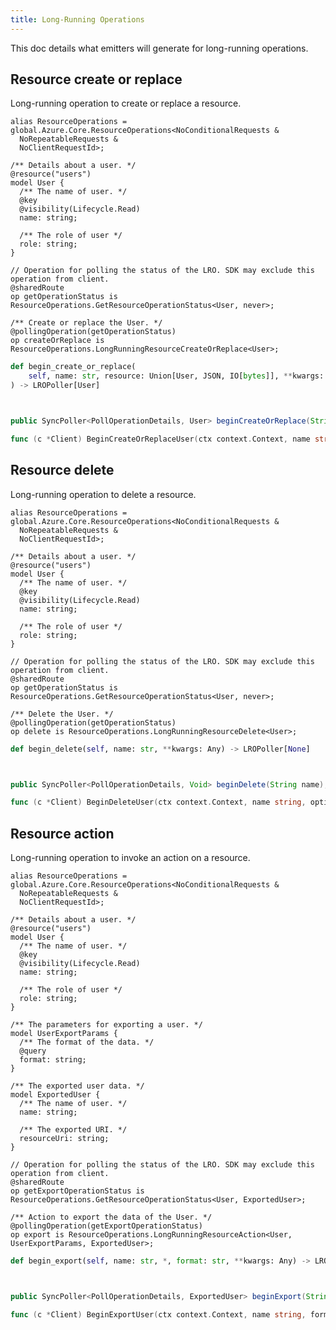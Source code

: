 ```yaml
---
title: Long-Running Operations
---
```



This doc details what emitters will generate for long-running operations.

## Resource create or replace

Long-running operation to create or replace a resource.

<ClientTabs>

```typespec
alias ResourceOperations = global.Azure.Core.ResourceOperations<NoConditionalRequests &
  NoRepeatableRequests &
  NoClientRequestId>;

/** Details about a user. */
@resource("users")
model User {
  /** The name of user. */
  @key
  @visibility(Lifecycle.Read)
  name: string;

  /** The role of user */
  role: string;
}

// Operation for polling the status of the LRO. SDK may exclude this operation from client.
@sharedRoute
op getOperationStatus is ResourceOperations.GetResourceOperationStatus<User, never>;

/** Create or replace the User. */
@pollingOperation(getOperationStatus)
op createOrReplace is ResourceOperations.LongRunningResourceCreateOrReplace<User>;
```

```python
def begin_create_or_replace(
    self, name: str, resource: Union[User, JSON, IO[bytes]], **kwargs: Any
) -> LROPoller[User]
```

```csharp

```

```typescript

```

```java
public SyncPoller<PollOperationDetails, User> beginCreateOrReplace(String name, User resource);
```

```go
func (c *Client) BeginCreateOrReplaceUser(ctx context.Context, name string, body User) (*runtime.Poller[User], error)
```

</ClientTabs>

## Resource delete

Long-running operation to delete a resource.

<ClientTabs>

```typespec
alias ResourceOperations = global.Azure.Core.ResourceOperations<NoConditionalRequests &
  NoRepeatableRequests &
  NoClientRequestId>;

/** Details about a user. */
@resource("users")
model User {
  /** The name of user. */
  @key
  @visibility(Lifecycle.Read)
  name: string;

  /** The role of user */
  role: string;
}

// Operation for polling the status of the LRO. SDK may exclude this operation from client.
@sharedRoute
op getOperationStatus is ResourceOperations.GetResourceOperationStatus<User, never>;

/** Delete the User. */
@pollingOperation(getOperationStatus)
op delete is ResourceOperations.LongRunningResourceDelete<User>;
```

```python
def begin_delete(self, name: str, **kwargs: Any) -> LROPoller[None]
```

```csharp

```

```typescript

```

```java
public SyncPoller<PollOperationDetails, Void> beginDelete(String name);
```

```go
func (c *Client) BeginDeleteUser(ctx context.Context, name string, options *DeleteUserOptions) (*runtime.Poller[User], error)
```

</ClientTabs>

## Resource action

Long-running operation to invoke an action on a resource.

<ClientTabs>

```typespec
alias ResourceOperations = global.Azure.Core.ResourceOperations<NoConditionalRequests &
  NoRepeatableRequests &
  NoClientRequestId>;

/** Details about a user. */
@resource("users")
model User {
  /** The name of user. */
  @key
  @visibility(Lifecycle.Read)
  name: string;

  /** The role of user */
  role: string;
}

/** The parameters for exporting a user. */
model UserExportParams {
  /** The format of the data. */
  @query
  format: string;
}

/** The exported user data. */
model ExportedUser {
  /** The name of user. */
  name: string;

  /** The exported URI. */
  resourceUri: string;
}

// Operation for polling the status of the LRO. SDK may exclude this operation from client.
@sharedRoute
op getExportOperationStatus is ResourceOperations.GetResourceOperationStatus<User, ExportedUser>;

/** Action to export the data of the User. */
@pollingOperation(getExportOperationStatus)
op export is ResourceOperations.LongRunningResourceAction<User, UserExportParams, ExportedUser>;
```

```python
def begin_export(self, name: str, *, format: str, **kwargs: Any) -> LROPoller[ExportedUser]
```

```csharp

```

```typescript

```

```java
public SyncPoller<PollOperationDetails, ExportedUser> beginExport(String name, String format);
```

```go
func (c *Client) BeginExportUser(ctx context.Context, name string, format string, options *ExportUserOptions) (*runtime.Poller[ExportedUser], error)
```

</ClientTabs>
